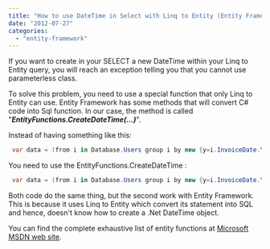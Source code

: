 ```yaml
---
title: "How to use DateTime in Select with Linq to Entity (Entity Framework 4.3)"
date: "2012-07-27"
categories: 
  - "entity-framework"
---
```


If you want to create in your SELECT a new DateTime within your Linq to Entity query, you will reach an exception telling you that you cannot use parameterless class.

To solve this problem, you need to use a special function that only Linq to Entity can use. Entity Framework has some methods that will convert C# code into Sql function. In our case, the method is called "**_EntityFunctions.CreateDateTime(...)_**".

Instead of having something like this:


```csharp
 var data = (from i in Database.Users group i by new {y=i.InvoiceDate.Year,m = i.InvoiceDate.Month} into g select new UserStatistic{ Date = new DateTime(g.Key.y, g.Key.m, 1), Experience = g.Sum(o => o.Exp)); 
```

You need to use the EntityFunctions.CreateDateTime :


```csharp
 var data = (from i in Database.Users group i by new {y=i.InvoiceDate.Year,m = i.InvoiceDate.Month} into g select new UserStatistic{ Date = EntityFunctions.CreateDateTime(g.Key.y, g.Key.m, 1, 0, 0, 0), Experience = g.Sum(o => o.Exp)); 
```

Both code do the same thing, but the second work with Entity Framework. This is because it uses Linq to Entity which convert its statement into SQL and hence, doesn't know how to create a .Net DateTime object.

You can find the complete exhaustive list of entity functions at [Microsoft MSDN web site](http://msdn.microsoft.com/en-us/library/dd412643 "Entity Framework Functions to Sql").
